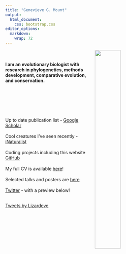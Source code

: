 ```yaml
---
title: "Genevieve G. Mount"
output: 
  html_document:
    css: bootstrap.css
editor_options: 
  markdown: 
    wrap: 72
---
```


<link rel="stylesheet" href="styles.css" type="text/css">

<img src="images/selfie.JPG" rotate="270" width="40%" height="40%" style="border:10px solid border:10px solid; margin-right: 20px" align="right" hspace="20"/>

<br>

#### I am an evolutionary biologist with research in phylogenetics, methods development, comparative evolution, and conservation.

<br>

##### 

<br> <br>

Up to date publication list - [Google
Scholar](https://scholar.google.com/citations?user=ZAZY2fUAAAAJ&hl=en&oi=ao%22%3EGoogle%20Scholar)
<br> <br> Cool creatures I've seen recently -
[iNaturalist](https://www.inaturalist.org/people/lizardeve) <br> <br>
Coding projects including this website
[GitHub](https://github.com/LizEve) <br> <br> My full CV is available
[here](Mount_CV_2022.pdf)! <br> <br> Selected talks and posters are
[here](https://github.com/LizEve/Talks-Posters) <br> <br>
[Twitter](https://twitter.com/Lizardeve) - with a preview below! <br>
<br> <!--Embed twitter shit https://publish.twitter.com/#-->

<a class="twitter-timeline" 
data-width="400px" data-height="200px" 
data-theme="dark" 
data-tweet-limit="3"
style = "right:left"
href="https://twitter.com/Lizardeve?ref_src=twsrc%5Etfw"> Tweets by
Lizardeve </a>

```{=html}
<script async src="https://platform.twitter.com/widgets.js" charset="utf-8"></script>
```
